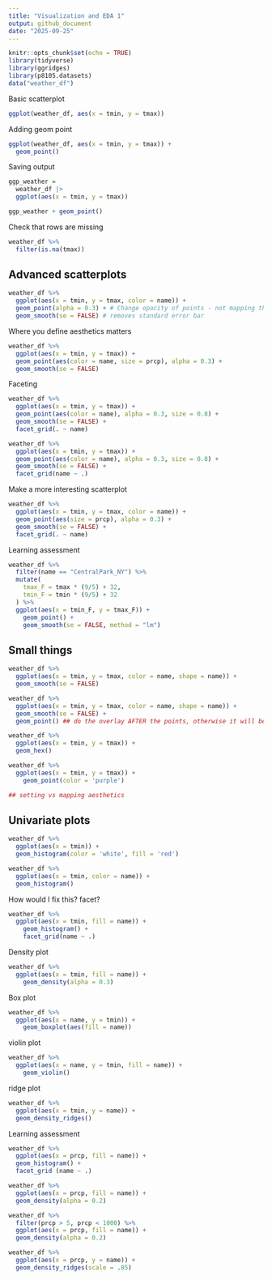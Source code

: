 ```yaml
---
title: "Visualization and EDA 1"
output: github_document
date: "2025-09-25"
---
```


```r
knitr::opts_chunk$set(echo = TRUE)
library(tidyverse)
library(ggridges)
library(p8105.datasets)
data("weather_df")
```

Basic scatterplot
```r
ggplot(weather_df, aes(x = tmin, y = tmax))
```

Adding geom point

```r
ggplot(weather_df, aes(x = tmin, y = tmax)) + 
  geom_point()
```

Saving output

```r
ggp_weather = 
  weather_df |>
  ggplot(aes(x = tmin, y = tmax)) 

ggp_weather + geom_point()

```

Check that rows are missing

```r
weather_df %>% 
  filter(is.na(tmax))
```

## Advanced scatterplots

```r
weather_df %>% 
  ggplot(aes(x = tmin, y = tmax, color = name)) +
  geom_point(alpha = 0.3) + # Change opacity of points - not mapping the alpha, just setting for all points. Helps identify that there are more points 
  geom_smooth(se = FALSE) # removes standard error bar
```

Where you define aesthetics matters

```r
weather_df %>% 
  ggplot(aes(x = tmin, y = tmax)) +
  geom_point(aes(color = name, size = prcp), alpha = 0.3) +
  geom_smooth(se = FALSE)
```

Faceting

```r
weather_df %>% 
  ggplot(aes(x = tmin, y = tmax)) +
  geom_point(aes(color = name), alpha = 0.3, size = 0.8) +
  geom_smooth(se = FALSE) +
  facet_grid(. ~ name)

weather_df %>% 
  ggplot(aes(x = tmin, y = tmax)) +
  geom_point(aes(color = name), alpha = 0.3, size = 0.8) +
  geom_smooth(se = FALSE) +
  facet_grid(name ~ .)
```

Make a more interesting scatterplot

```r
weather_df %>% 
  ggplot(aes(x = tmin, y = tmax, color = name)) +
  geom_point(aes(size = prcp), alpha = 0.3) +
  geom_smooth(se = FALSE) +
  facet_grid(. ~ name)
```

Learning assessment

```r
weather_df %>% 
  filter(name == "CentralPark_NY") %>% 
  mutate(
    tmax_F = tmax * (9/5) + 32,
    tmin_F = tmin * (9/5) + 32
  ) %>% 
  ggplot(aes(x = tmin_F, y = tmax_F)) + 
    geom_point() +
    geom_smooth(se = FALSE, method = "lm")
```

## Small things

```r
weather_df %>% 
  ggplot(aes(x = tmin, y = tmax, color = name, shape = name)) +
  geom_smooth(se = FALSE)

weather_df %>% 
  ggplot(aes(x = tmin, y = tmax, color = name, shape = name)) +
  geom_smooth(se = FALSE) +
  geom_point() ## do the overlay AFTER the points, otherwise it will be covered up by all the points
```

```r
weather_df %>% 
  ggplot(aes(x = tmin, y = tmax)) +
  geom_hex()
```

```r
weather_df %>% 
  ggplot(aes(x = tmin, y = tmax)) +
    geom_point(color = 'purple')

## setting vs mapping aesthetics
```

## Univariate plots

```r
weather_df %>% 
  ggplot(aes(x = tmin)) +
  geom_histogram(color = 'white', fill = 'red')
```

```r
weather_df %>% 
  ggplot(aes(x = tmin, color = name)) +
  geom_histogram()
```

How would I fix this? facet?

```r
weather_df %>% 
  ggplot(aes(x = tmin, fill = name)) +
    geom_histogram() +
    facet_grid(name ~ .)
```

Density plot

```r
weather_df %>% 
  ggplot(aes(x = tmin, fill = name)) +
    geom_density(alpha = 0.3)
```

Box plot
```r
weather_df %>% 
  ggplot(aes(x = name, y = tmin)) +
    geom_boxplot(aes(fill = name))
```

violin plot
```r
weather_df %>% 
  ggplot(aes(x = name, y = tmin, fill = name)) +
    geom_violin()
```

ridge plot
```r
weather_df %>% 
  ggplot(aes(x = tmin, y = name)) +
  geom_density_ridges()
```

Learning assessment

```r
weather_df %>% 
  ggplot(aes(x = prcp, fill = name)) +
  geom_histogram() +
  facet_grid (name ~ .)

weather_df %>% 
  ggplot(aes(x = prcp, fill = name)) +
  geom_density(alpha = 0.2)

weather_df %>% 
  filter(prcp > 5, prcp < 1000) %>% 
  ggplot(aes(x = prcp, fill = name)) +
  geom_density(alpha = 0.2)

weather_df %>% 
  ggplot(aes(x = prcp, y = name)) +
  geom_density_ridges(scale = .85)
```

